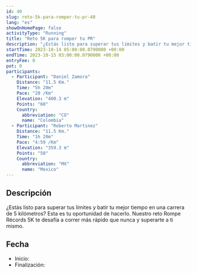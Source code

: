 ```yaml
---
id: 40
slug: reto-5k-para-romper-tu-pr-40
lang: "es"
showOnHomePage: false
activityType: "Running"
title: "Reto 5K para romper tu PR"
description: "¿Estás listo para superar tus límites y batir tu mejor tiempo en una carrera de 5 kilómetros? Esta es tu oportunidad de hacerlo. Nuestro reto Rompe Récords 5K te desafía a correr más rápido que nunca y superarte a ti mismo."
startTime: 2023-10-14 05:00:00.0790000 +00:00
endTime: 2023-10-15 03:00:00.0790000 +00:00
entryFee: 0
pot: 0
participants:
  - Participant: "Daniel Zamora"
    Distance: "11.5 Km."
    Time: "5h 20m"
    Pace: "20 /Km"
    Elevation: "400.3 m"
    Points: "60"
    Country:
      abbreviation: "CO"
      name: "Colombia"
  - Participant: "Roberto Martinez"
    Distance: "11.5 Km."
    Time: "1h 20m"
    Pace: "4:59 /Km"
    Elevation: "359.3 m"
    Points: "50"
    Country:
      abbreviation: "MX"
      name: "Mexico"
---
```



## Descripción

¿Estás listo para superar tus límites y batir tu mejor tiempo en una carrera de 5 kilómetros? Esta es tu oportunidad de hacerlo. Nuestro reto Rompe Récords 5K te desafía a correr más rápido que nunca y superarte a ti mismo.

## Fecha

- Inicio: <LocalDate dateUtc={frontmatter.startTime} client:load />
- Finalización: <LocalDate dateUtc={frontmatter.endTime} client:load />
